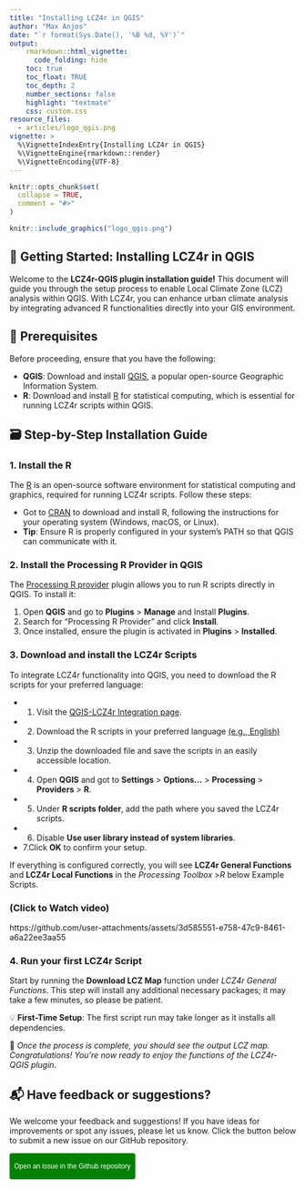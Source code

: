 ```yaml
---
title: "Installing LCZ4r in QGIS"
author: "Max Anjos"
date: "`r format(Sys.Date(), '%B %d, %Y')`"
output:
    rmarkdown::html_vignette:
      code_folding: hide
    toc: true
    toc_float: TRUE
    toc_depth: 2
    number_sections: false
    highlight: "textmate"
    css: custom.css
resource_files:
  - articles/logo_qgis.png
vignette: >
  %\VignetteIndexEntry{Installing LCZ4r in QGIS}
  %\VignetteEngine{rmarkdown::render}
  %\VignetteEncoding{UTF-8}
---
```


```r
knitr::opts_chunk$set(
  collapse = TRUE,
  comment = "#>"
)
```

```r
knitr::include_graphics("logo_qgis.png")
```

## 🚀 Getting Started: Installing LCZ4r in QGIS

Welcome to the **LCZ4r-QGIS plugin installation guide!** This document will guide you through the setup process to enable Local Climate Zone (LCZ) analysis within QGIS. With LCZ4r, you can enhance urban climate analysis by integrating advanced R functionalities directly into your GIS environment.

## 📌 Prerequisites

Before proceeding, ensure that you have the following:

-   **QGIS**: Download and install [QGIS](https://qgis.org/), a popular open-source Geographic Information System.
-   **R**: Download and install [R](https://www.r-project.org/) for statistical computing, which is essential for running LCZ4r scripts within QGIS.

## 🗃 Step-by-Step Installation Guide

### 1. Install the R

The [R](https://www.r-project.org/) is an open-source software environment for statistical computing and graphics, required for running LCZ4r scripts. Follow these steps:

* Got to [CRAN](https://cran.r-project.org/) to download and install R, following the instructions for your operating system (Windows, macOS, or Linux). 
* **Tip**: Ensure R is properly configured in your system’s PATH so that QGIS can communicate with it.

### 2. Install the Processing R Provider in QGIS

The [Processing R provider](https://north-road.github.io/qgis-processing-r/) plugin allows you to run R scripts directly in QGIS. To install it:

1.  Open **QGIS** and go to **Plugins** \> **Manage** and Install **Plugins**.
2.  Search for "Processing R Provider" and click **Install**.
3.  Once installed, ensure the plugin is activated in **Plugins** \> **Installed**.

### 3. Download and install the LCZ4r Scripts

To integrate LCZ4r functionality into QGIS, you need to download the R scripts for your preferred language:

* 1. Visit the [QGIS-LCZ4r Integration page](https://bymaxanjos.github.io/LCZ4r/index.html).
* 2. Download the R scripts in your preferred language [(e.g., English)](https://bymaxanjos.github.io/LCZ4r/articles/english_lcz4r_qgis.html)
* 3. Unzip the downloaded file and save the scripts in an easily accessible location.
* 4. Open **QGIS** and got to **Settings** \> **Options...** \> **Processing** \> **Providers** \> **R**.
* 5. Under **R scripts folder**, add the path where you saved the LCZ4r scripts.
* 6. Disable **Use user library instead of system libraries**.
* 7.Click **OK** to confirm your setup.

If everything is configured correctly, you will see **LCZ4r General Functions** and **LCZ4r Local Functions** in the *Processing Toolbox* \>*R* below Example Scripts.

### (Click to Watch video)

https://github.com/user-attachments/assets/3d585551-e758-47c9-8461-a6a22ee3aa55

### 4. Run your first LCZ4r Script

Start by running the **Download LCZ Map** function under *LCZ4r General Functions*. This step will install any additional necessary packages; it may take a few minutes, so please be patient.

💡 **First-Time Setup**: The first script run may take longer as it installs all dependencies.

🌟 *Once the process is complete, you should see the output LCZ map. Congratulations! You’re now ready to enjoy the functions of the LCZ4r-QGIS plugin*.

## 📬 Have feedback or suggestions?

We welcome your feedback and suggestions! If you have ideas for improvements or spot any issues, please let us know. Click the button below to submit a new issue on our GitHub repository.

<button type="button" class="btn" style="background-color: #008000; color: white; padding: .25rem .5rem; font-size: .75rem; border: none; border-radius: .25rem;">

<a href='https://github.com/ByMaxAnjos/QGIS-LCZ4r-Multilingual/issues/new'style="text-decoration: none; color: white;"> Open an issue in the Github repository </a>

</button>


